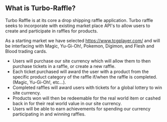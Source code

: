 ## What is Turbo-Raffle?

Turbo Raffle is at its core a drop shipping raffle application.
Turbo raffle seeks to incorporate with existing market place API's to allow users to create and participate in raffles for products.

As a starting market we have selected https://www.tcgplayer.com/ and will be interfacing with Magic, Yu-Gi-Oh!, Pokemon, Digimon, and Flesh and Blood trading cards.

- Users will purchase our site currency which will allow them to then purchase tickets in a raffle, or create a new raffle.
- Each ticket purchased will award the user with a product from the specific product category of the raffle if/when the raffle is completed. (Magic, Yu-Gi-Oh!, etc...). 
- Completed raffles will award users with tickets for a global lottery to win site currency.
- Products won will then be redeemable for the real world item or cashed back in for their real world value in our site currency.
- Users will be able to earn achievements for spending our currency participating in and winning raffles.